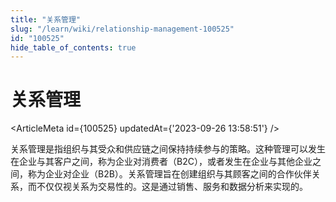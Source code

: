 ```yaml
---
title: "关系管理"
slug: "/learn/wiki/relationship-management-100525"
id: "100525"
hide_table_of_contents: true
---
```



# 关系管理

<ArticleMeta id={100525} updatedAt={'2023-09-26 13:58:51'} />
<div className='border-solid border-b border-t-0 my-4 border-[var(--ifm-color-gray-300)]' />

关系管理是指组织与其受众和供应链之间保持持续参与的策略。这种管理可以发生在企业与其客户之间，称为企业对消费者（B2C），或者发生在企业与其他企业之间，称为企业对企业（B2B）。关系管理旨在创建组织与其顾客之间的合作伙伴关系，而不仅仅视关系为交易性的。这是通过销售、服务和数据分析来实现的。
